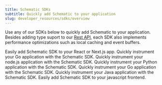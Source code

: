 ```yaml
---
title: Schematic SDKs
subtitle: Quickly add Schematic to your application
slug: developer_resources/sdks/overview
---
```


Use any of our SDKs below to quickly add Schematic to your application. Besides adding type suport to our [Rest API](/api-reference/resources), each SDK also implements performance optimizations such as local caching and event buffers. 

<CardGroup cols={3}>
  <Card title="React" icon="fa-brands fa-react" href="/developer_resources/sdks/react">
    Easily add Schematic SDK to your React or Next.js app.
  </Card>
  <Card title="Go" icon="fa-brands fa-golang" href="/developer_resources/sdks/go">
    Quickly instrument your Go application with the Schematic SDK.
  </Card>
  <Card title="Node.js" icon="fa-brands fa-node-js" href="/developer_resources/sdks/nodejs">
    Quickly instrument your node.js application with the Schematic SDK.
  </Card>
  <Card title="Python" icon="fa-brands fa-python" href="/developer_resources/sdks/python">
    Quickly instrument your Python application with the Schematic SDK.
  </Card>
  <Card title="C#" icon="fa-solid fa-hashtag" href="/developer_resources/sdks/csharp">
    Quickly instrument your Go application with the Schematic SDK.
  </Card>
  <Card title="Java" icon="fa-brands fa-java" href="/developer_resources/sdks/java">
    Quickly instrument your Java application with the Schematic SDK.
  </Card>
    <Card title="Javascript (Client-side)" icon="fa-brands fa-js" href="/developer_resources/sdks/javascript">
    Easily add Schematic SDK to your javascript frontend.
  </Card>
</CardGroup>